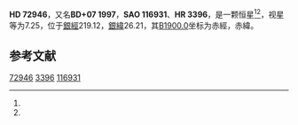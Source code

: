 {{Starbox begin
| name = HD 72946
}}
{{Starbox observe
| epoch = [[J2000.0|J2000.0]]
| constell = {{星座名待查}}<ref name=SIMBAD>{{cite web
 | url=http://simbad.u-strasbg.fr/simbad/sim-id?Ident=HR+3396
 | title=Pulsating variable Star
 | publisher=Centre de Données astronomiques de Strasbourg
 | work=SIMBAD
 | accessdate=2012-07-13
 | archive-date=2016-03-18
 | archive-url=https://web.archive.org/web/20160318091322/http://simbad.u-strasbg.fr/simbad/sim-id?Ident=HR+3396
 | dead-url=no
 }}</ref><ref name=DATA>{{cite web
 | url=http://vizier.u-strasbg.fr/viz-bin/VizieR-5?-out.add=.&-source=5050&-corr=PK=HR&-out.max=9999&HR=3396
 | title=VizieR Detailed Page
 | accessdate=2012-07-13
 | archive-date=2016-03-04
 | archive-url=https://web.archive.org/web/20160304223947/http://vizier.u-strasbg.fr/viz-bin/VizieR-5?-out.add=.&-source=5050&-corr=PK=HR&-out.max=9999&HR=3396
 | dead-url=no
 }}</ref>
| 星官 = 
| ra = {{RA|8|35|51.3}}<ref name=SIMBAD /><ref name=DATA />
| dec = {{DEC|+6|37|21}}<ref name=SIMBAD /><ref name=DATA />
| appmag_v = 7.25<ref name=SIMBAD /><ref name=DATA />
}}
{{Starbox character
| class = G5V<ref name=SIMBAD /><ref name=DATA />
| b-v = 0.71<ref name=SIMBAD /><ref name=DATA />
| u-b = 0.27<ref name=SIMBAD /><ref name=DATA />
| r-i = <ref name=SIMBAD /><ref name=DATA />
| variable = 
}}
{{Starbox astrometry
| radial_v = 0.27
| prop_mo_ra = 27
| parallax = 0.052
| p_error = 
}}
{{Starbox catalog
| names =BD+07 1997，[[SAO星表|SAO]] 116931，[[HD星表|HD]] 72946，[[HR星表|HR]] 3396}}
{{Starbox reference |Simbad=HR+3396}}
{{Starbox end}}

'''HD 72946'''，又名'''BD+07 1997'''，'''SAO 116931'''、'''HR 3396'''，是一颗恒星<ref name=SIMBAD /><ref name=DATA />，视星等为7.25，位于[[銀道座標系|銀經]]219.12，[[銀道座標系|銀緯]]26.21，其[[B1900.0|B1900.0]]坐标为赤經{{RA|8|30|32.3}}，赤緯{{DEC|+6|26.21|18}}。

== 参考文献 ==
{{reflist}}

{{star-stub}}

[[Category:HD和HDE天體|72946]]
[[Category:HR天體|3396]]
[[Category:SAO天體|116931]]